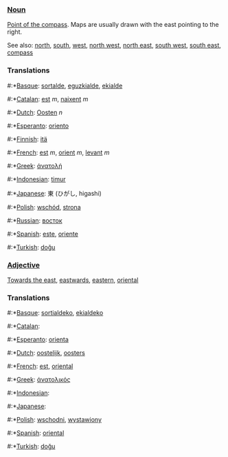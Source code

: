 ===[[Noun]]===

[[Point of the compass]]. Maps are usually drawn with the east pointing to the right.

See also: [[north]], [[south]], [[west]], [[north west]], [[north east]], [[south west]], [[south east]], [[compass]]

===Translations===
#:*[[Basque]]: [[sortalde]], [[eguzkialde]], [[ekialde]]
#:*[[Catalan]]: [[est]] ''m'', [[naixent]] ''m''
#:*[[Dutch]]: [[Oosten]] ''n''
#:*[[Esperanto]]: [[oriento]]
#:*[[Finnish]]: [[itä]]
#:*[[French]]: [[est]] ''m'', [[orient]] ''m'', [[levant]] ''m''
#:*[[Greek]]: [[άνατολή]]
#:*[[Indonesian]]: [[timur]]
#:*[[Japanese]]: 東 (ひがし, higashi)
#:*[[Polish]]: [[wschód]], [[strona]]
#:*[[Russian]]: [[восток]]
#:*[[Spanish]]: [[este]], [[oriente]]
#:*[[Turkish]]: [[doğu]]

===[[Adjective]]===

[[Towards the east]], [[eastwards]], [[eastern]], [[oriental]]

===Translations===
#:*[[Basque]]: [[sortialdeko]], [[ekialdeko]]
#:*[[Catalan]]: [[]]
#:*[[Esperanto]]: [[orienta]]
#:*[[Dutch]]: [[oostelijk]], [[oosters]]
#:*[[French]]: [[est]], [[oriental]]
#:*[[Greek]]: [[άνατολικός]]
#:*[[Indonesian]]: [[]]
#:*[[Japanese]]: [[]]
#:*[[Polish]]: [[wschodni]], [[wystawiony]]
#:*[[Spanish]]: [[oriental]]
#:*[[Turkish]]: [[doğu]]